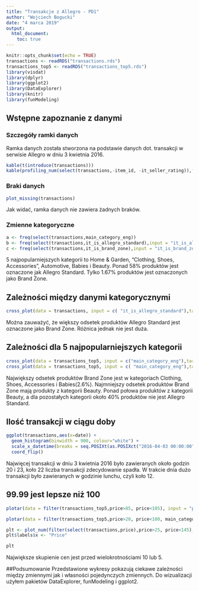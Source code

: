 ```yaml
---
title: "Transakcje z Allegro - PD1"
author: "Wojciech Bogucki"
date: "4 marca 2019"
output: 
  html_document:
    toc: true
---
```


```r
knitr::opts_chunk$set(echo = TRUE)
transactions <- readRDS("transactions.rds")
transactions_top5 <- readRDS("transactions_top5.rds")
library(visdat)
library(dplyr)
library(ggplot2)
library(DataExplorer)
library(knitr)
library(funModeling)
```

## Wstępne zapoznanie z danymi

### Szczegóły ramki danych
Ramka danych została stworzona na podstawie danych dot. transakcji w serwisie Allegro w dniu 3 kwietnia 2016.
```r
kable(t(introduce(transactions)))
kable(profiling_num(select(transactions,-item_id, -it_seller_rating)),format = "html")
```

### Braki danych
```r
plot_missing(transactions)
```

Jak widać, ramka danych nie zawiera żadnych braków.

### Zmienne kategoryczne
```r
a <- freq(select(transactions,main_category_eng))
b <- freq(select(transactions,it_is_allegro_standard),input = "it_is_allegro_standard")
c <- freq(select(transactions,it_is_brand_zone),input = "it_is_brand_zone")
```

5 najpopularniejszych kategorii to Home & Garden, "Clothing, Shoes, Accessories", Automotive, Babies i Beauty. Ponad $58$% produktów jest oznaczone jak Allegro Standard. Tylko $1.67$% produktów jest oznaczonych jako Brand Zone.

## Zależności między danymi kategorycznymi
```r
cross_plot(data = transactions, input = c( "it_is_allegro_standard"),target = "it_is_brand_zone")
```

Można zauważyć, że większy odsetek produktów Allegro Standard jest oznaczone jako Brand Zone. Różnica jednak nie jest duża.

## Zależności dla 5 najpopularniejszych kategorii
```r
cross_plot(data = transactions_top5, input = c("main_category_eng"),target = "it_is_brand_zone")
cross_plot(data = transactions_top5, input = c( "main_category_eng"),target = "it_is_allegro_standard")

```

Największy odsetek produktów Brand Zone jest w kategoriach Clothing, Shoes, Accessories i Babies($2.6$%). Najmniejszy odsetek produktów Brand Zone mają produkty z kategorii Beauty. 
Ponad połowa produktów z kategorii Beauty, a dla pozostałych kategorii około $40$% produktów nie jest Allegro Standard.

## Ilość transakcji w ciągu doby

```r
ggplot(transactions,aes(x=date)) + 
  geom_histogram(binwidth = 900, colour="white") +
  scale_x_datetime(breaks = seq.POSIXt(as.POSIXct("2016-04-03 00:00:00"),as.POSIXct("2016-04-04 00:00:00"),length.out = 13))+ 
  coord_flip()
```

Najwięcej transakcji w dniu 3 kwietnia 2016 było zawieranych około godzin 20 i 23, koło 22 liczba transakcji zdecydowanie spadła. W trakcie dnia dużo transakcji było zawieranych w godzinie lunchu, czyli koło 12.

## 99.99 jest lepsze niż 100
```r

plotar(data = filter(transactions_top5,price>85, price<105), input = "price", target = "main_category_eng", plot_type = "histdens")

plotar(data = filter(transactions_top5,price>20, price<100, main_category_eng=="Clothing, Shoes, Accessories"), input = "price", target = "main_category_eng", plot_type = "histdens")
```

```r
plt <- plot_num(filter(select(transactions,price),price>25, price<145),bins=48)
plt$labels$x <- "Price"

```
```r
plt
```

Największe skupienie cen jest przed wielokrotnościami $10$ lub $5$.

##Podsumowanie
Przedstawione wykresy pokazują ciekawe zależności między zmiennymi jak i własności pojedynczych zmiennych.
Do wizualizacji użyłem pakietów DataExplorer, funModeling i ggplot2.
